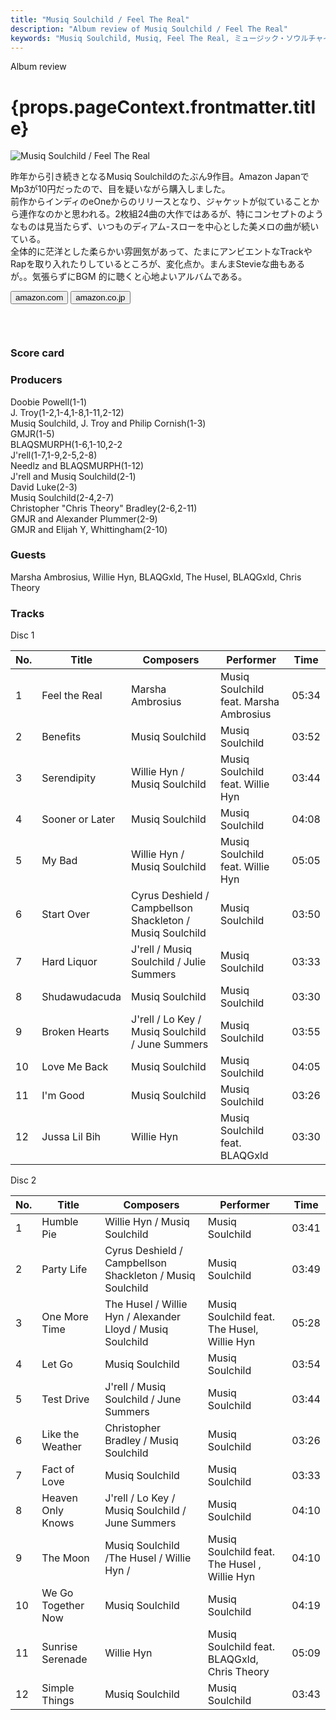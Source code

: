 ```yaml
---
title: "Musiq Soulchild / Feel The Real"
description: "Album review of Musiq Soulchild / Feel The Real"
keywords: "Musiq Soulchild, Musiq, Feel The Real, ミュージック・ソウルチャイルド, フィール・ザ・リアル"
---
```





<p className="largeP">Album review</p>
<h1 className="h1--no--margin">{props.pageContext.frontmatter.title}</h1>

<Row  className="image-card-group">
	<Column colMd={3} colLg={4} noGutterMdLeft="">
       <ImageCard>

![Musiq Soulchild / Feel The Real](../../images/cd/musiq7L.jpg)

</ImageCard>
	</Column>
	<Column colMd={4} colLg={8} noGutterMdLeft="">
	<p>
	昨年から引き続きとなるMusiq Soulchildのたぶん9作目。Amazon JapanでMp3が10円だったので、目を疑いながら購入しました。
	<br/>前作からインディのeOneからのリリースとなり、ジャケットが似ていることから連作なのかと思われる。2枚組24曲の大作ではあるが、特にコンセプトのようなものは見当たらず、いつものディアム-スローを中心とした美メロの曲が続いている。
	<br/>全体的に茫洋とした柔らかい雰囲気があって、たまにアンビエントなTrackやRapを取り入れたりしているところが、変化点か。まんまStevieな曲もあるが。。気張らずにBGM 的に聴くと心地よいアルバムである。
	</p>
    <div>
	  <Button className="button-right-mergin"  href="https://amzn.to/30Q5SkK" renderIcon={ArrowUpRight} size='sm' kind='primary'>
      amazon.com
    </Button>
    <Button className="button-right-mergin"  href="https://amzn.to/3gcX1jT" renderIcon={ArrowUpRight} size='sm' kind='secondary'>
      amazon.co.jp
    </Button>
	</div>
	<a href="https://geo.music.apple.com/jp/album/feel-the-real/1259582253?mt=1&app=music&ls=1&at=11lcug" style="display:inline-block;overflow:hidden;background:url(https://linkmaker.itunes.apple.com/ja-jp/lockup.svg?releaseDate=2017-09-15&kind=album&bubble=apple_music&style=standard-black) no-repeat;width:180px;height:45px;"></a>
	</Column>
</Row>
<Row >
	<Column colMd={4} colLg={4} noGutterMdLeft="">
		<div>
    	<h3>Score card</h3>
			<SliderJS1 value="5" />
    	<SliderJS2 value="2" />
			<SliderJS3 value="1" />
    	<SliderJS4 value="8" />
		</div>
	</Column>
	<Column colMd={8} colLg={8} noGutterMdLeft="">
		<div>
			<h3>Producers</h3>
			<p>
				Doobie Powell(1-1)
				<br/>J. Troy(1-2,1-4,1-8,1-11,2-12)
				<br/>Musiq Soulchild, J. Troy and Philip Cornish(1-3)
				<br/>GMJR(1-5)
				<br/>BLAQSMURPH(1-6,1-10,2-2
				<br/>J'rell(1-7,1-9,2-5,2-8)
				<br/>Needlz and BLAQSMURPH(1-12)
				<br/>J'rell and Musiq Soulchild(2-1)
				<br/>David Luke(2-3)
				<br/>Musiq Soulchild(2-4,2-7)
				<br/>Christopher "Chris Theory" Bradley(2-6,2-11)
				<br/>GMJR and Alexander Plummer(2-9)
				<br/>GMJR and Elijah Y, Whittingham(2-10)
			</p>
			<h3>Guests</h3>
			<p>
				Marsha Ambrosius, Willie Hyn, BLAQGxld, The Husel, BLAQGxld, Chris Theory
			</p>
		</div>
	</Column>
</Row>

<h3>Tracks</h3>

<p> Disc 1</p>

| No. | Title           | Composers                                                 | Performer                              | Time  |
| --- | --------------- | --------------------------------------------------------- | -------------------------------------- | ----- |
| 1   | Feel the Real   | Marsha Ambrosius                                          | Musiq Soulchild feat. Marsha Ambrosius | 05:34 |
| 2   | Benefits        | Musiq Soulchild                                           | Musiq Soulchild                        | 03:52 |
| 3   | Serendipity     | Willie Hyn / Musiq Soulchild                              | Musiq Soulchild feat. Willie Hyn       | 03:44 |
| 4   | Sooner or Later | Musiq Soulchild                                           | Musiq Soulchild                        | 04:08 |
| 5   | My Bad          | Willie Hyn / Musiq Soulchild                              | Musiq Soulchild feat. Willie Hyn       | 05:05 |
| 6   | Start Over      | Cyrus Deshield / Campbellson Shackleton / Musiq Soulchild | Musiq Soulchild                        | 03:50 |
| 7   | Hard Liquor     | J'rell / Musiq Soulchild / Julie Summers                  | Musiq Soulchild                        | 03:33 |
| 8   | Shudawudacuda   | Musiq Soulchild                                           | Musiq Soulchild                        | 03:30 |
| 9   | Broken Hearts   | J'rell / Lo Key / Musiq Soulchild / June Summers          | Musiq Soulchild                        | 03:55 |
| 10  | Love Me Back    | Musiq Soulchild                                           | Musiq Soulchild                        | 04:05 |
| 11  | I'm Good        | Musiq Soulchild                                           | Musiq Soulchild                        | 03:26 |
| 12  | Jussa Lil Bih   | Willie Hyn                                                | Musiq Soulchild feat. BLAQGxld         | 03:30 |

<p> Disc 2</p>

| No. | Title              | Composers                                                  | Performer                                    | Time  |
| --- | ------------------ | ---------------------------------------------------------- | -------------------------------------------- | ----- |
| 1   | Humble Pie         | Willie Hyn / Musiq Soulchild                               | Musiq Soulchild                              | 03:41 |
| 2   | Party Life         | Cyrus Deshield / Campbellson Shackleton / Musiq Soulchild  | Musiq Soulchild                              | 03:49 |
| 3   | One More Time      | The Husel / Willie Hyn / Alexander Lloyd / Musiq Soulchild | Musiq Soulchild feat. The Husel, Willie Hyn  | 05:28 |
| 4   | Let Go             | Musiq Soulchild                                            | Musiq Soulchild                              | 03:54 |
| 5   | Test Drive         | J'rell / Musiq Soulchild / June Summers                    | Musiq Soulchild                              | 03:44 |
| 6   | Like the Weather   | Christopher Bradley / Musiq Soulchild                      | Musiq Soulchild                              | 03:26 |
| 7   | Fact of Love       | Musiq Soulchild                                            | Musiq Soulchild                              | 03:33 |
| 8   | Heaven Only Knows  | J'rell / Lo Key / Musiq Soulchild / June Summers           | Musiq Soulchild                              | 04:10 |
| 9   | The Moon           | Musiq Soulchild /The Husel / Willie Hyn /                  | Musiq Soulchild feat. The Husel , Willie Hyn | 04:10 |
| 10  | We Go Together Now | Musiq Soulchild                                            | Musiq Soulchild                              | 04:19 |
| 11  | Sunrise Serenade   | Willie Hyn                                                 | Musiq Soulchild feat. BLAQGxld, Chris Theory | 05:09 |
| 12  | Simple Things      | Musiq Soulchild                                            | Musiq Soulchild                              | 03:43 |
